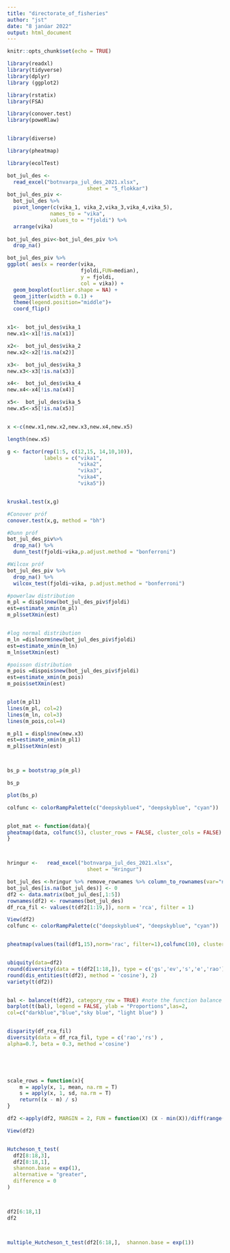 ```yaml
---
title: "directorate_of_fisheries"
author: "jst"
date: "8 janúar 2022"
output: html_document
---
```


```r
knitr::opts_chunk$set(echo = TRUE)
```

```r
library(readxl)
library(tidyverse)
library(dplyr)
library (ggplot2)

library(rstatix)
library(FSA)

library(conover.test)
library(poweRlaw)


library(diverse)

library(pheatmap)

library(ecolTest)

```



```r
bot_jul_des <- 
  read_excel("botnvarpa_jul_des_2021.xlsx", 
                          sheet = "5_flokkar")
bot_jul_des_piv <-
  bot_jul_des %>% 
  pivot_longer(c(vika_1, vika_2,vika_3,vika_4,vika_5), 
              names_to = "vika", 
              values_to = "fjoldi") %>% 
  arrange(vika)
   
bot_jul_des_piv<-bot_jul_des_piv %>% 
  drop_na()                 

bot_jul_des_piv %>% 
ggplot( aes(x = reorder(vika,
                        fjoldi,FUN=median), 
                        y = fjoldi, 
                        col = vika)) + 
  geom_boxplot(outlier.shape = NA) + 
  geom_jitter(width = 0.1) + 
  theme(legend.position="middle")+
  coord_flip()



```



```r

x1<-  bot_jul_des$vika_1 
new.x1<-x1[!is.na(x1)]

x2<-  bot_jul_des$vika_2
new.x2<-x2[!is.na(x2)]

x3<-  bot_jul_des$vika_3
new.x3<-x3[!is.na(x3)]

x4<-  bot_jul_des$vika_4 
new.x4<-x4[!is.na(x4)]

x5<-  bot_jul_des$vika_5 
new.x5<-x5[!is.na(x5)]


x <-c(new.x1,new.x2,new.x3,new.x4,new.x5)

length(new.x5)

g <- factor(rep(1:5, c(12,15, 14,10,10)),
            labels = c("vika1",
                       "vika2",
                       "vika3",
                       "vika4",
                       "vika5"))


kruskal.test(x,g)

#Conover próf
conover.test(x,g, method = "bh")

#Dunn próf
bot_jul_des_piv%>% 
  drop_na() %>% 
  dunn_test(fjoldi~vika,p.adjust.method = "bonferroni") 

#Wilcox próf
bot_jul_des_piv %>% 
  drop_na() %>% 
  wilcox_test(fjoldi~vika, p.adjust.method = "bonferroni")


```

```r
#powerlaw distribution
m_pl = displ$new(bot_jul_des_piv$fjoldi)
est=estimate_xmin(m_pl)
m_pl$setXmin(est)


#log normal distribution
m_ln =dislnorm$new(bot_jul_des_piv$fjoldi)
est=estimate_xmin(m_ln)
m_ln$setXmin(est)

#poisson distribution
m_pois =dispois$new(bot_jul_des_piv$fjoldi)
est=estimate_xmin(m_pois)
m_pois$setXmin(est)


plot(m_pl1)
lines(m_pl, col=2)
lines(m_ln, col=3)
lines(m_pois,col=4)

m_pl1 = displ$new(new.x3)
est=estimate_xmin(m_pl1)
m_pl1$setXmin(est)



bs_p = bootstrap_p(m_pl)

bs_p

plot(bs_p)

```
```r



colfunc <- colorRampPalette(c("deepskyblue4", "deepskyblue", "cyan"))


plot_mat <- function(data){
pheatmap(data, colfunc(5), cluster_rows = FALSE, cluster_cols = FALSE)
}



hringur <-   read_excel("botnvarpa_jul_des_2021.xlsx", 
                          sheet = "Hringur")

bot_jul_des <-hringur %>% remove_rownames %>% column_to_rownames(var="names")
bot_jul_des[is.na(bot_jul_des)] <- 0
df2 <- data.matrix(bot_jul_des[,1:5])
rownames(df2) <- rownames(bot_jul_des)
df_rca_fil <- values(t(df2[1:19,]), norm = 'rca', filter = 1)

View(df2)
colfunc <- colorRampPalette(c("deepskyblue4", "deepskyblue", "cyan"))


pheatmap(values(tail(df1,15),norm='rac', filter=1),colfunc(10), cluster_rows = FALSE, cluster_cols = FALSE)


ubiquity(data=df2)
round(diversity(data = t(df2[1:18,]), type = c('gs','ev','s','e','rao')), 2)
round(dis_entities(t(df2), method = 'cosine'), 2)
variety(t(df2))


bal <- balance(t(df2), category_row = TRUE) #note the function balance
barplot(t(bal), legend = FALSE, ylab = "Proportions",las=2,
col=c("darkblue","blue","sky blue", "light blue") )


disparity(df_rca_fil)
diversity(data = df_rca_fil, type = c('rao','rs') ,
alpha=0.7, beta = 0.3, method ='cosine')



  
```

```r


scale_rows = function(x){
    m = apply(x, 1, mean, na.rm = T)
    s = apply(x, 1, sd, na.rm = T)
    return((x - m) / s)
}

df2 <-apply(df2, MARGIN = 2, FUN = function(X) (X - min(X))/diff(range(X))*1)

View(df2)


Hutcheson_t_test(
  df2[8:18,3],
  df2[8:18,1],
  shannon.base = exp(1),
  alternative = "greater",
  difference = 0
)



df2[6:18,1]
df2



multiple_Hutcheson_t_test(df2[6:18,],  shannon.base = exp(1))


```


